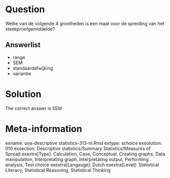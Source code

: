 Question
========

Welke van de volgende 4 grootheden is een maat voor de spreiding van het steekproefgemiddelde? 

Answerlist
----------
* range
* SEM
* standaardafwijking
* variantie

Solution
========

The correct answer is  SEM 

Meta-information
================
exname: uva-descriptive statistics-313-nl.Rmd 
extype: schoice 
exsolution: 010 
exsection: Descriptive statistics/Summary Statistics/Measures of Spread
exextra[Type]: Calculation, Case, Conceptual, Creating graphs, Data manipulation, Interpretating graph, Interpretating output, Performing analysis, Test choice 
exextra[Langauge]: Dutch 
exextra[Level]: Statistical Literacy, Statistical Reasoning, Statistical Thinking 
